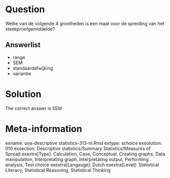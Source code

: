 Question
========

Welke van de volgende 4 grootheden is een maat voor de spreiding van het steekproefgemiddelde? 

Answerlist
----------
* range
* SEM
* standaardafwijking
* variantie

Solution
========

The correct answer is  SEM 

Meta-information
================
exname: uva-descriptive statistics-313-nl.Rmd 
extype: schoice 
exsolution: 010 
exsection: Descriptive statistics/Summary Statistics/Measures of Spread
exextra[Type]: Calculation, Case, Conceptual, Creating graphs, Data manipulation, Interpretating graph, Interpretating output, Performing analysis, Test choice 
exextra[Langauge]: Dutch 
exextra[Level]: Statistical Literacy, Statistical Reasoning, Statistical Thinking 
